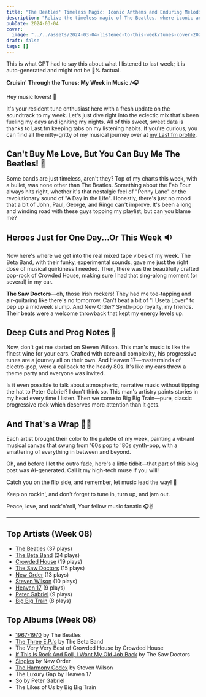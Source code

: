 ```yaml
---
title: "The Beatles' Timeless Magic: Iconic Anthems and Enduring Melodies"
description: "Relive the timeless magic of The Beatles, where iconic anthems meet enduring melodies!"
pubDate: 2024-03-04
cover:
  image: "../../assets/2024-03-04-listened-to-this-week/tunes-cover-2024-03-04-listened-to-this-week.png"
draft: false
tags: []
---
```


<NoteCallout title="Note">
This is what GPT had to say this about what I listened to last week; it is auto-generated and might not be 💯% factual.
</NoteCallout>

**Cruisin' Through the Tunes: My Week in Music 🎶🎧**

Hey music lovers! 🤘

It's your resident tune enthusiast here with a fresh update on the soundtrack to my week. Let's just dive right into the eclectic mix that's been fueling my days and igniting my nights. All of this sweet, sweet data is thanks to Last.fm keeping tabs on my listening habits. If you're curious, you can find all the nitty-gritty of my musical journey over at [my Last.fm profile](https://www.last.fm/user/RussMckendrick).

## Can't Buy Me Love, But You Can Buy Me The Beatles! 🎸

Some bands are just timeless, aren't they? Top of my charts this week, with a bullet, was none other than The Beatles. Something about the Fab Four always hits right, whether it's that nostalgic feel of "Penny Lane" or the revolutionary sound of "A Day in the Life". Honestly, there's just no mood that a bit of John, Paul, George, and Ringo can't improve. It's been a long and winding road with these guys topping my playlist, but can you blame me?

## Heroes Just for One Day...Or This Week 🔉

Now here's where we get into the real mixed tape vibes of my week. The Beta Band, with their funky, experimental sounds, gave me just the right dose of musical quirkiness I needed. Then, there was the beautifully crafted pop-rock of Crowded House, making sure I had that sing-along moment (or several) in my car. 

**The Saw Doctors**—oh, those Irish rockers! They had me toe-tapping and air-guitaring like there's no tomorrow. Can't beat a bit of "I Useta Lover" to pep up a midweek slump. And New Order? Synth-pop royalty, my friends. Their beats were a welcome throwback that kept my energy levels up.

## Deep Cuts and Prog Notes 🎹

Now, don't get me started on Steven Wilson. This man's music is like the finest wine for your ears. Crafted with care and complexity, his progressive tunes are a journey all on their own. And Heaven 17—masterminds of electro-pop, were a callback to the heady 80s. It's like my ears threw a theme party and everyone was invited.

Is it even possible to talk about atmospheric, narrative music without tipping the hat to Peter Gabriel? I don't think so. This man's artistry paints stories in my head every time I listen. Then we come to Big Big Train—pure, classic progressive rock which deserves more attention than it gets.

## And That's a Wrap 📜✨

Each artist brought their color to the palette of my week, painting a vibrant musical canvas that swung from '60s pop to '80s synth-pop, with a smattering of everything in between and beyond.

Oh, and before I let the outro fade, here's a little tidbit—that part of this blog post was AI-generated. Call it my high-tech muse if you will!

Catch you on the flip side, and remember, let music lead the way! 🚀

Keep on rockin', and don't forget to tune in, turn up, and jam out.

Peace, love, and rock'n'roll,
Your fellow music fanatic 🎧✌️


---

## Top Artists (Week 08)

- [The Beatles](https://www.russ.fm/artist/the-beatles/) (37 plays)
- [The Beta Band](https://www.russ.fm/artist/the-beta-band/) (24 plays)
- [Crowded House](https://www.russ.fm/artist/crowded-house/) (19 plays)
- [The Saw Doctors](https://www.russ.fm/artist/the-saw-doctors/) (15 plays)
- [New Order](https://www.russ.fm/artist/new-order/) (13 plays)
- [Steven Wilson](https://www.russ.fm/artist/steven-wilson/) (10 plays)
- [Heaven 17](https://www.russ.fm/artist/heaven-17/) (9 plays)
- [Peter Gabriel](https://www.russ.fm/artist/peter-gabriel/) (9 plays)
- [Big Big Train](https://www.russ.fm/artist/big-big-train/) (8 plays)

## Top Albums (Week 08)

- [1967-1970](https://www.russ.fm/albums/1967-1970-28859359/) by The Beatles
- [The Three E.P.'s](https://www.russ.fm/albums/the-three-e-p-s-12647330/) by The Beta Band
- The Very Very Best of Crowded House by Crowded House
- [If This Is Rock And Roll, I Want My Old Job Back](https://www.russ.fm/albums/if-this-is-rock-and-roll-i-want-my-old-job-back-2736659/) by The Saw Doctors
- [Singles](https://www.russ.fm/albums/singles-9017905/) by New Order
- [The Harmony Codex](https://www.russ.fm/albums/the-harmony-codex-28432588/) by Steven Wilson
- The Luxury Gap by Heaven 17
- [So](https://www.russ.fm/albums/so-379036/) by Peter Gabriel
- The Likes of Us by Big Big Train